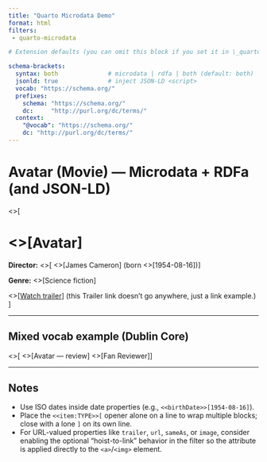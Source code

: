 ```yaml
---
title: "Quarto Microdata Demo"
format: html
filters:
 - quarto-microdata

# Extension defaults (you can omit this block if you set it in \_quarto.yml)

schema-brackets:
  syntax: both              # microdata | rdfa | both (default: both)
  jsonld: true              # inject JSON-LD <script>
  vocab: "https://schema.org/"
  prefixes:
    schema: "https://schema.org/"
    dc:     "http://purl.org/dc/terms/"
  context:
    "@vocab": "https://schema.org/"
    dc: "http://purl.org/dc/terms/"
---
```


# Avatar (Movie) — Microdata + RDFa (and JSON-LD)

<<item:Movie>>[

# <<name>>[Avatar]

**Director:** <<item:Person prop=director>>[
<<name>>[James Cameron] (born <<birthDate>>[1954-08-16])
]

**Genre:** <<genre>>[Science fiction]

<!-- If your filter includes the optional "hoist-to-link" tweak, the URL will be used as the property value. -->

<<trailer>>[[Watch trailer](../movies/avatar-theatrical-trailer.html)] (this Trailer link doesn't go anywhere, just a link example.)
]

---

## Mixed vocab example (Dublin Core)

<<item:dc:CreativeWork vocab=http://purl.org/dc/terms/>>[
<<dc:title>>[Avatar — review]
<<dc:creator>>[Fan Reviewer]
]

---

## Notes

* Use ISO dates inside date properties (e.g., `<<birthDate>>[1954-08-16]`).
* Place the `<<item:TYPE>>[` opener alone on a line to wrap multiple blocks; close with a lone `]` on its own line.
* For URL-valued properties like `trailer`, `url`, `sameAs`, or `image`, consider enabling the optional "hoist-to-link" behavior in the filter so the attribute is applied directly to the `<a>`/`<img>` element.

